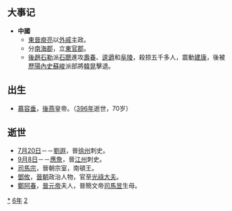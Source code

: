 {{yearTOC|326|成汉'''[[玉衡|玉衡]]十六年'''；前赵'''[[光初|光初]]九年'''；东晋'''[[太宁_(晋明帝)|太宁]]四年'''，'''[[咸和_(晋成帝)|咸和]]元年'''；前凉'''[[建兴_(晋愍帝)|建兴]]十四年'''}}

== 大事记 ==
*'''中國'''
**[[東晉|東晉]][[庾亮|庾亮]]以[[外戚|外戚]]主政。
**分[[南海郡|南海郡]]，立[[東官郡|東官郡]]。
**[[後趙|後趙]][[石勒|石勒]]派[[石聰|石聰]]進攻[[壽春|壽春]]、[[逡遒|逡遒]]和[[阜陵|阜陵]]，殺掠五千多人，震動[[建康|建康]]，後被[[歷陽|歷陽]][[內史|內史]][[蘇峻|蘇峻]]派部將[[韩晃_(晋朝)|韓晃]]擊退。

== 出生 ==
*[[慕容垂|慕容垂]]，[[後燕|後燕]]皇帝。（[[396年|396年]]逝世，70岁）

== 逝世 ==
{{Wikisource year mention}}
*[[7月20日|7月20日]]－－[[劉遐|劉遐]]，晉[[徐州|徐州]]刺史。
*[[9月8日|9月8日]]－－[[應詹|應詹]]，晉[[江州|江州]]刺史。
*[[司馬宗|司馬宗]]，晉朝宗室，南頓王。
*[[鄧攸|鄧攸]]，[[晉朝|晉朝]]政治人物，官至[[光祿大夫|光祿大夫]]。
*[[鄭阿春|鄭阿春]]，[[晉元帝|晉元帝]]夫人，晉簡文帝[[司馬昱|司馬昱]]生母。

[[Category:326年|*]]
[[Category:320年代|6年]]
[[Category:4世纪各年|2]]